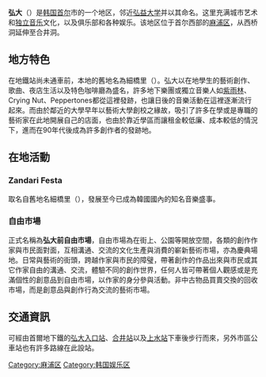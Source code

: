 {{About|首尔的一个地区|命名该地区的大学|弘益大学}}
{{Infobox Korean name
| img     = Wausan-ro 21-gil Hongdae.JPG
| caption = 卧牛山路21街弘大运动场对面的商店
| hangul  = 홍대
| hanja   = 弘大
| rr      = Hongdae
| mr      = Hongtae
}}
'''弘大'''（{{lang-ko|홍대}}）是[[韩国|韩国]][[首尔|首尔]]市的一个地区，邻近[[弘益大学|弘益大学]]并以其命名。这里充满城市艺术和[[独立音乐|独立音乐]]文化，以及俱乐部和各种娱乐。该地区位于首尔西部的[[麻浦区|麻浦区]]，从西桥洞延伸至合井洞。

==地方特色==
在地鐵站尚未通車前，本地的舊地名為細橋里（{{lang-ko|잔다리}}）。弘大以在地學生的藝術創作、歌曲、夜店生活以及特色咖啡廳為盛名，許多地下樂團或獨立音樂人如[[紫雨林|紫雨林]]、Crying Nut、Peppertones都從這裡發跡，也讓日後的音樂活動在這裡逐漸流行起來。而由於鄰近的大學早年以藝術大學創校之緣故，吸引了許多在學或是專職的藝術家在此地開展自己的店面，也由於靠近學區而讓租金較低廉、成本較低的情況下，進而在90年代後成為許多創作者的發跡地。

==在地活動==
===Zandari Festa===
取名自舊地名細橋里（{{kor|諺=잔다리|漢=細橋里|羅=Zandari|f=y}}），發展至今已成為韓國國內的知名音樂盛事。
===自由市場===
正式名稱為'''弘大前自由市場'''，自由市場為在街上、公園等開放空間，各類的創作作家與市民面對面，互相溝通、交流的文化生產與消費的嶄新藝術市場，亦為慶典場地。日常與藝術的街頭，跨越作家與市民的障璧，帶著創作的作品出來與市民或其它作家自由的溝通、交流，體驗不同的創作世界，任何人皆可帶著個人觀感或是充滿個性的創意品到自由市場，以作家的身分參與活動。非中古物品買賣交換的回收市場，而是創意品與創作行為交流的藝術市場。

==交通資訊==
可經由首爾地下鐵的[[弘大入口站|弘大入口站]]、[[合井站|合井站]]以及[[上水站_(首爾)|上水站]]下車後步行而來，另外市區公車站也有許多路線在此設站。

{{korea-stub}}
{{首爾特別市行政區劃}}

[[Category:麻浦区|Category:麻浦区]]
[[Category:韩国娱乐区|Category:韩国娱乐区]]